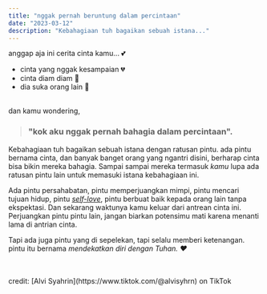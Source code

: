 ```yaml
---
title: "nggak pernah beruntung dalam percintaan"
date: "2023-03-12"
description: "Kebahagiaan tuh bagaikan sebuah istana..."
---
```


anggap aja ini cerita cinta kamu... 💕
- cinta yang nggak kesampaian 💔
- cinta diam diam 🖤
- dia suka orang lain 💝

<br />
dan kamu wondering,

> ### "kok aku nggak pernah bahagia dalam percintaan".

Kebahagiaan tuh bagaikan sebuah istana dengan ratusan pintu.
ada pintu bernama cinta, dan banyak banget orang yang ngantri disini, berharap cinta bisa bikin mereka bahagia. Sampai sampai mereka termasuk *kamu* lupa ada ratusan pintu lain untuk memasuki istana kebahagiaan ini.

Ada pintu persahabatan, pintu memperjuangkan mimpi, pintu mencari tujuan hidup, pintu *[self-love](https://id.wikipedia.org/wiki/Cinta_diri)*, pintu berbuat baik kepada orang lain tanpa ekspektasi. Dan sekarang waktunya kamu keluar dari antrean cinta ini.  Perjuangkan pintu pintu lain, jangan biarkan potensimu mati karena menanti lama di antrian cinta.

Tapi ada juga pintu yang di sepelekan, tapi selalu memberi ketenangan. pintu itu bernama *mendekatkan diri dengan Tuhan. ❤️*

<br />
<br />
credit: [Alvi Syahrin](https://www.tiktok.com/@alvisyhrn) on TikTok